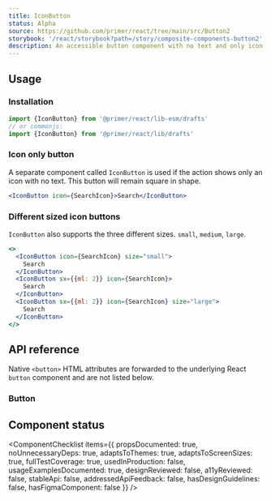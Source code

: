 ```yaml
---
title: IconButton
status: Alpha
source: https://github.com/primer/react/tree/main/src/Button2
storybook: '/react/storybook?path=/story/composite-components-button2'
description: An accessible button component with no text and only icon.
---
```



## Usage

### Installation

```js
import {IconButton} from '@primer/react/lib-esm/drafts'
// or commonjs:
import {IconButton} from '@primer/react/lib/drafts'
```

### Icon only button

A separate component called `IconButton` is used if the action shows only an icon with no text. This button will remain square in shape.

```jsx live scope=drafts
<IconButton icon={SearchIcon}>Search</IconButton>
```

### Different sized icon buttons

`IconButton` also supports the three different sizes. `small`, `medium`, `large`.

```jsx live scope=drafts
<>
  <IconButton icon={SearchIcon} size="small">
    Search
  </IconButton>
  <IconButton sx={{ml: 2}} icon={SearchIcon}>
    Search
  </IconButton>
  <IconButton sx={{ml: 2}} icon={SearchIcon} size="large">
    Search
  </IconButton>
</>
```

## API reference

Native `<button>` HTML attributes are forwarded to the underlying React `button` component and are not listed below.

### Button

<PropsTable>
  <PropsTableRow name="children" required type="React.ReactNode" description="This will be the Button description." />
  <PropsTableRow
    name="variant"
    type="'default' | 'primary' | 'danger' | 'outline' | 'invisible'"
    description="Changes the look and feel of the button which is different for each variant"
  />
  <PropsTableRow
    name="size"
    type="'small' | 'medium' | 'large'"
    description="Changes the size of the icon button component"
  />
  <PropsTableRow
    name="icon"
    type="Component"
    description="provide an octicon. It will be placed in the center of the button"
  />
  <PropsTableSxRow />
</PropsTable>

## Component status

<ComponentChecklist
  items={{
    propsDocumented: true,
    noUnnecessaryDeps: true,
    adaptsToThemes: true,
    adaptsToScreenSizes: true,
    fullTestCoverage: true,
    usedInProduction: false,
    usageExamplesDocumented: true,
    designReviewed: false,
    a11yReviewed: false,
    stableApi: false,
    addressedApiFeedback: false,
    hasDesignGuidelines: false,
    hasFigmaComponent: false
  }}
/>
